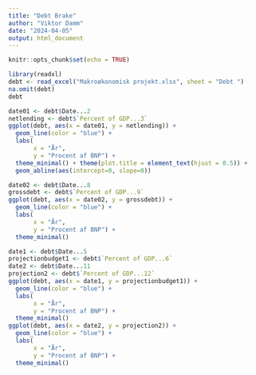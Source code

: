 ```yaml
---
title: "Debt Brake"
author: "Viktor Damm"
date: "2024-04-05"
output: html_document
---
```


```r
knitr::opts_chunk$set(echo = TRUE)
```



```r
library(readxl)
debt <- read_excel("Makroøkonomisk projekt.xlsx", sheet = "Debt ")
na.omit(debt)
debt 
```

```r
date01 <- debt$Date...2
netlending <- debt$`Percent of GDP...3`
ggplot(debt, aes(x = date01, y = netlending)) +
  geom_line(color = "blue") +
  labs(
       x = "År",
       y = "Procent af BNP") +
  theme_minimal() + theme(plot.title = element_text(hjust = 0.5)) + 
  geom_abline(aes(intercept=0, slope=0))
```

```r
date02 <- debt$Date...8
grossdebt <- debt$`Percent of GDP...9`
ggplot(debt, aes(x = date02, y = grossdebt)) +
  geom_line(color = "blue") +
  labs(
       x = "År",
       y = "Procent af BNP") +
  theme_minimal()
```

```r
date1 <- debt$Date...5
projectionbudget1 <- debt$`Percent of GDP...6`
date2 <- debt$Date...11
projection2 <- debt$`Percent of GDP...12`
ggplot(debt, aes(x = date1, y = projectionbudget1)) +
  geom_line(color = "blue") +
  labs(
       x = "År",
       y = "Procent af BNP") +
  theme_minimal()
ggplot(debt, aes(x = date2, y = projection2)) +
  geom_line(color = "blue") +
  labs(
       x = "År",
       y = "Procent af BNP") +
  theme_minimal()
```